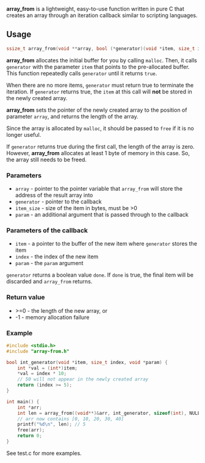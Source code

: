 '''array_from''' is a lightweight, easy-to-use function written in pure C that creates an array through an iteration callback similar to scripting languages.

== Usage ==

<syntaxhighlight lang='c'>
ssize_t array_from(void **array, bool (*generator)(void *item, size_t index, void *param), size_t item_size, void *param);
</syntaxhighlight>

'''array_from''' allocates the initial buffer for you by calling <code>malloc</code>. Then, it calls <code>generator</code> with the parameter <code>item</code> that points to the pre-allocated buffer. This function repeatedly calls <code>generator</code> until it returns <code>true</code>.

When there are no more items, <code>generator</code> must return true to terminate the iteration. If <code>generator</code> returns true, the <code>item</code> at this call will '''not''' be stored in the newly created array.

'''array_from''' sets the pointer of the newly created array to the position of parameter <code>array</code>, and returns the length of the array.

Since the array is allocated by <code>malloc</code>, it should be passed to <code>free</code> if it is no longer useful.

If <code>generator</code> returns true during the first call, the length of the array is zero. However, '''array_from''' allocates at least 1 byte of memory in this case. So, the array still needs to be freed.

=== Parameters ===

* <code>array</code> - pointer to the pointer variable that <code>array_from</code> will store the address of the result array into
* <code>generator</code> - pointer to the callback
* <code>item_size</code> - size of the item in bytes, must be >0
* <code>param</code> - an additional argument that is passed through to the callback

=== Parameters of the callback ===

* <code>item</code> - a pointer to the buffer of the new item where <code>generator</code> stores the item
* <code>index</code> - the index of the new item
* <code>param</code> - the <code>param</code> argument

<code>generator</code> returns a boolean value <code>done</code>. If <code>done</code> is true, the final item will be discarded and <code>array_from</code> returns.

=== Return value ===

* >=0 - the length of the new array, or
* -1 - memory allocation failure

=== Example ===

<syntaxhighlight lang='c'>
#include <stdio.h>
#include "array-from.h"

bool int_generator(void *item, size_t index, void *param) {
    int *val = (int*)item;
    *val = index * 10;
    // 50 will not appear in the newly created array
    return (index >= 5);
}

int main() {
    int *arr;
    int len = array_from((void**)&arr, int_generator, sizeof(int), NULL);
    // arr now contains [0, 10, 20, 30, 40]
    printf("%d\n", len); // 5
    free(arr);
    return 0;
}
</syntaxhighlight>

See test.c for more examples.